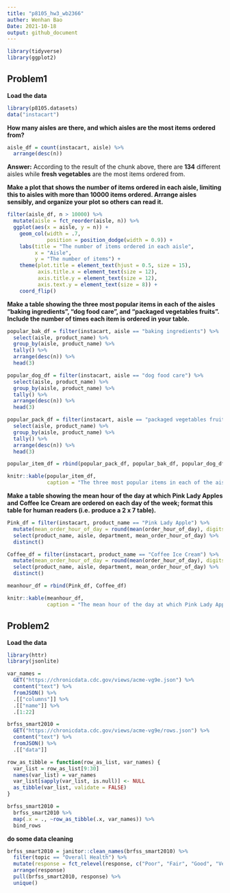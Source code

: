 ```yaml
---
title: "p8105_hw3_wb2366"
auther: Wenhan Bao
Date: 2021-10-18
output: github_document
---
```


```r
library(tidyverse)
library(ggplot2)
```

## Problem1

**Load the data**
```r
library(p8105.datasets)
data("instacart")
```

**How many aisles are there, and which aisles are the most items ordered from?**
```r
aisle_df = count(instacart, aisle) %>%
  arrange(desc(n))
```

**Answer:** According to the result of the chunk above, there are **134** different aisles while **fresh vegetables** are the most items ordered from.

**Make a plot that shows the number of items ordered in each aisle, limiting this to aisles with more than 10000 items ordered. Arrange aisles sensibly, and organize your plot so others can read it.**
```r
filter(aisle_df, n > 10000) %>%
  mutate(aisle = fct_reorder(aisle, n)) %>%
  ggplot(aes(x = aisle, y = n)) +
    geom_col(width = .7,
             position = position_dodge(width = 0.9)) +
    labs(title = "The number of items ordered in each aisle",
         x = "Aisle",
         y = "The number of items") +
    theme(plot.title = element_text(hjust = 0.5, size = 15),
          axis.title.x = element_text(size = 12),
          axis.title.y = element_text(size = 12),
          axis.text.y = element_text(size = 8)) +
    coord_flip()
```

**Make a table showing the three most popular items in each of the aisles “baking ingredients”, “dog food care”, and “packaged vegetables fruits”. Include the number of times each item is ordered in your table.**
```r
popular_bak_df = filter(instacart, aisle == "baking ingredients") %>%
  select(aisle, product_name) %>%
  group_by(aisle, product_name) %>%
  tally() %>%
  arrange(desc(n)) %>%
  head(3)

popular_dog_df = filter(instacart, aisle == "dog food care") %>%
  select(aisle, product_name) %>%
  group_by(aisle, product_name) %>%
  tally() %>%
  arrange(desc(n)) %>%
  head(3)

popular_pack_df = filter(instacart, aisle == "packaged vegetables fruits") %>%
  select(aisle, product_name) %>%
  group_by(aisle, product_name) %>%
  tally() %>%
  arrange(desc(n)) %>%
  head(3)

popular_item_df = rbind(popular_pack_df, popular_bak_df, popular_dog_df)

knitr::kable(popular_item_df,
             caption = "The three most popular items in each of the aisles")
```

**Make a table showing the mean hour of the day at which Pink Lady Apples and Coffee Ice Cream are ordered on each day of the week; format this table for human readers (i.e. produce a 2 x 7 table).**
```r
Pink_df = filter(instacart, product_name == "Pink Lady Apple") %>%
  mutate(mean_order_hour_of_day = round(mean(order_hour_of_day), digits = 2)) %>%
  select(product_name, aisle, department, mean_order_hour_of_day) %>%
  distinct()

Coffee_df = filter(instacart, product_name == "Coffee Ice Cream") %>%
  mutate(mean_order_hour_of_day = round(mean(order_hour_of_day), digits = 2)) %>%
  select(product_name, aisle, department, mean_order_hour_of_day) %>%
  distinct()

meanhour_df = rbind(Pink_df, Coffee_df)

knitr::kable(meanhour_df,
             caption = "The mean hour of the day at which Pink Lady Apples and Coffee Ice Cream are ordered")
```

## Problem2

**Load the data**
```r
library(httr)
library(jsonlite)

var_names = 
  GET("https://chronicdata.cdc.gov/views/acme-vg9e.json") %>%
  content("text") %>%
  fromJSON() %>% 
  .[["columns"]] %>% 
  .[["name"]] %>% 
  .[1:22]

brfss_smart2010 = 
  GET("https://chronicdata.cdc.gov/views/acme-vg9e/rows.json") %>% 
  content("text") %>%
  fromJSON() %>% 
  .[["data"]]

row_as_tibble = function(row_as_list, var_names) {
  var_list = row_as_list[9:30]
  names(var_list) = var_names 
  var_list[sapply(var_list, is.null)] <- NULL
  as_tibble(var_list, validate = FALSE)
}

brfss_smart2010 = 
  brfss_smart2010 %>% 
  map(.x = ., ~row_as_tibble(.x, var_names)) %>% 
  bind_rows
```

**do some data cleaning**
```r
brfss_smart2010 = janitor::clean_names(brfss_smart2010) %>% 
  filter(topic == "Overall Health") %>% 
  mutate(response = fct_relevel(response, c("Poor", "Fair", "Good", "Very good", "Excellent"))) %>%
  arrange(response)
  pull(brfss_smart2010, response) %>% 
  unique()
```

